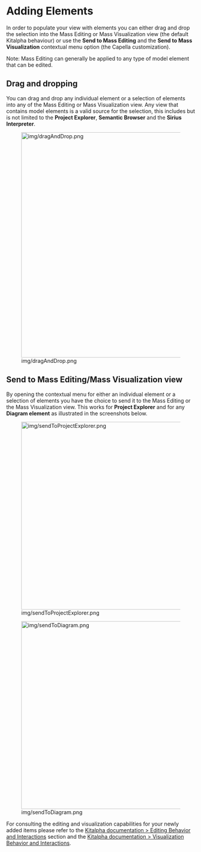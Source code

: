 = Adding Elements =
In order to populate your view with elements you can either drag and drop the selection into the Mass Editing or Mass Visualization view (the default Kitalpha behaviour) or use the '''Send to Mass Editing''' and the '''Send to Mass Visualization'''  contextual menu option (the Capella customization).  

Note: Mass Editing can generally be applied to any type of model element that can be edited.

== Drag and dropping ==
You can drag and drop any individual element or a selection of elements into any of the Mass Editing or Mass Visualization view.
Any view that contains model elements is a valid source for the selection, this includes but is not limited to the '''Project Explorer''', '''Semantic Browser''' and the '''Sirius Interpreter'''.

[[Image:img/dragAndDrop.png|thumb|none|600px]]

== Send to Mass Editing/Mass Visualization view==
By opening the contextual menu for either an individual element or a selection of elements you have the choice to send it to the Mass Editing or the Mass Visualization view. This works for '''Project Explorer''' and for any '''Diagram element''' as illustrated in the screenshots below.

[[Image:img/sendToProjectExplorer.png|thumb|none|500px]]

[[Image:img/sendToDiagram.png|thumb|none|500px]]

For consulting the editing and visualization capabilities for your newly added items please refer to the [[../help/topic/org.polarsys.kitalpha.massactions.doc/html/userManual/massEditing/EditingBehaviorAndInteractions.html?cp=8_2_0_3_0|Kitalpha documentation > Editing Behavior and Interactions]] section and the [[../help/topic/org.polarsys.kitalpha.massactions.doc/html/userManual/massVisualization/VisualizationBehaviorAndInteractions.html?cp=8_2_0_4_0|Kitalpha documentation > Visualization Behavior and Interactions]].